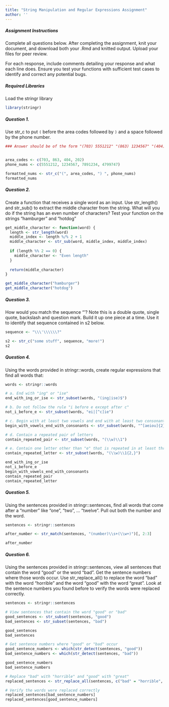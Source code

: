 ```yaml
---
title: "String Manipulation and Regular Expressions Assignment"
author: ''
---
```

##### Assignment Instructions

Complete all questions below. After completing the assignment, knit your document, and download both your .Rmd and knitted output. Upload your files for peer review. 

For each response, include comments detailing your response and what each line does. Ensure you test your functions with sufficient test cases to identify and correct any potential bugs.

##### Required Libraries

Load the stringr library

```r
library(stringr)
```

##### Question 1.

Use str_c to put `(` before the area codes followed by `)` and a space followed by the phone number. 

```r

### Answer should be of the form "(703) 5551212" "(863) 1234567" "(404) 7891234" "(202) 4799747"


area_codes <- c(703, 863, 404, 202)
phone_nums <- c(5551212, 1234567, 7891234, 4799747)

formatted_nums <- str_c("(", area_codes, ") ", phone_nums)
formatted_nums

```

##### Question 2.

Create a function that receives a single word as an input. Use str_length() and str_sub() to extract the middle character from the string. What will you do if the string has an even number of characters? Test your function on the strings “hamburger” and “hotdog”

```r
get_middle_character <- function(word) {
  length <- str_length(word)
  middle_index <- length %/% 2 + 1
  middle_character <- str_sub(word, middle_index, middle_index)
  
  if (length %% 2 == 0) {
    middle_character <- "Even length"
  }
  
  return(middle_character)
}

get_middle_character("hamburger")
get_middle_character("hotdog")

```

##### Question 3. 

How would you match the sequence "’\? Note this is a double quote, single quote, backslash and question mark. Build it up one piece at a time. Use it to identify that sequence contained in s2 below.

```r

sequence <- "\\\'\\\\\\?"

s2 <- str_c("some stuff", sequence, "more!")
s2


```

##### Question 4. 

Using the words provided in stringr::words, create regular expressions that find all words that:

```r

words <- stringr::words

# a. End with "ing" or "ise"
end_with_ing_or_ise <- str_subset(words, "(ing|ise)$")

# b. Do not follow the rule "i before e except after c"
not_i_before_e <- str_subset(words, "ei|[^c]ie")

# c. Begin with at least two vowels and end with at least two consonants
begin_with_vowels_end_with_consonants <- str_subset(words, "^[aeiou]{2}.*[^aeiou]{2}$")

# d. Contain a repeated pair of letters
contain_repeated_pair <- str_subset(words, "(\\w)\\1")

# e. Contain one letter other than "e" that is repeated in at least three places
contain_repeated_letter <- str_subset(words, "(\\w)\\1{2,}")

end_with_ing_or_ise
not_i_before_e
begin_with_vowels_end_with_consonants
contain_repeated_pair
contain_repeated_letter

```

##### Question 5. 

Using the sentences provided in stringr::sentences, find all words that come after a “number” like “one”, “two”, … “twelve”. Pull out both the number and the word.

```r
sentences <- stringr::sentences

after_number <- str_match(sentences, "(number)\\s+(\\w+)")[, 2:3]

after_number

```

##### Question 6. 

Using the sentences provided in stringr::sentences, view all sentences that contain the word “good” or the word “bad”. Get the sentence numbers where those words occur. Use str_replace_all() to replace the word “bad” with the word “horrible” and the word “good” with the word “great”. Look at the sentence numbers you found before to verify the words were replaced correctly.

```r
sentences <- stringr::sentences

# View sentences that contain the word "good" or "bad"
good_sentences <- str_subset(sentences, "good")
bad_sentences <- str_subset(sentences, "bad")

good_sentences
bad_sentences

# Get sentence numbers where "good" or "bad" occur
good_sentence_numbers <- which(str_detect(sentences, "good"))
bad_sentence_numbers <- which(str_detect(sentences, "bad"))

good_sentence_numbers
bad_sentence_numbers

# Replace "bad" with "horrible" and "good" with "great"
replaced_sentences <- str_replace_all(sentences, c("bad" = "horrible", "good" = "great"))

# Verify the words were replaced correctly
replaced_sentences[bad_sentence_numbers]
replaced_sentences[good_sentence_numbers]

```
